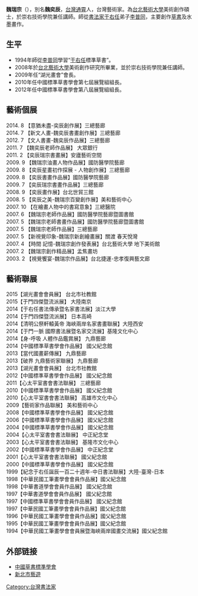 {{multiple issues|
{{expand|time=2015-04-06T10:22:21+00:00}}
{{prose|time=2015-04-06T10:22:21+00:00}}
{{unreferenced|time=2015-04-06T10:22:21+00:00}}
}}
'''魏瑞宗'''（{{bd|？||||catIdx=W魏}}），別名'''魏奕辰'''，[[台灣|台灣]][[通霄|通霄]]人，台灣藝術家。為[[台北藝術大學|台北藝術大學]]美術創作碩士，於崇右技術學院兼任講師。師從[[書法家|書法家]][[于右任|于右任]]弟子[[李普同|李普同]]，主要創作[[草書|草書]]及水墨畫作。

==生平==
*1994年師從[[李普同|李普同]]學習“[[于右任|于右任]]標準草書”。
*2008年於[[台北藝術大學|台北藝術大學]]美術創作研究所畢業，並於崇右技術學院兼任講師。
*2009年任“湖光畫會”會長。
*2010年任中國標準草書學會第七屆展覽組組長。
*2012年任中國標準草書學會第八屆展覽組組長。

==藝術個展==
2014. 8  【意猶未盡-奕辰創作展】三總藝廊<br />
2014. 7  【新文人畫-魏奕辰書畫創作展】三總藝廊<br />
2012. 7  【文人書畫-魏奕辰作品展】三總藝廊<br />
2011. 7  【魏奕辰老師作品展】 大眾銀行<br />
2011. 2  【奕辰瑞宗書畫展】安廬藝術空間<br />
2009. 9  【魏瑞宗油畫人物作品展】國防醫學院藝廊<br />
2009. 8  【奕辰星畫初作探展 - 人物創作展】三總藝廊<br />
2009. 8  【奕辰書畫作品展】國防醫學院藝廊<br />
2009. 7  【奕辰瑞宗書畫作品展】三總藝廊<br />
2008. 9  【奕辰畫作展】台北世貿三館<br />
2008. 5  【奕辰之美-魏瑞宗百變創作展】美和藝術中心<br />
2007. 10 【在繪畫人物中的書寫意象】三總醫院<br />
2007. 6  【魏瑞宗老師作品展】國防醫學院藝廊暨圖書館<br />
2007. 5  【魏瑞宗老師書畫作品展】國防醫學院藝廊暨圖書館<br />
2007. 5  【魏瑞宗老師作品展】三總藝廊<br />
2007. 5  【新視覺印象-魏瑞宗新創繪畫展】關渡 春天悅灣<br />
2007. 4  【時間 記憶-魏瑞宗創作發表展】台北藝術大學 地下美術館<br />
2007. 2  【魏瑞宗創作精品展】孟焦畫坊<br />
2003. 2  【視覺饗宴-魏瑞宗作品展】台北捷運-忠孝復興藝文廊<br />

==藝術聯展==
2015【湖光畫會會員展】          台北市社教館<br />
2015【于門四傑暨流派展】        大陸南京<br />
2014【于右任書法傳承暨名家書法展】淡江大學<br />
2014【于門四傑暨流派展】        日本高崎<br />
2014【清明公祭軒轅黃帝 海峽兩岸名家書畫聯展】大陸西安<br />
2014【于門一脈 國際書法展暨名家交流展】基隆文化中心<br />
2014【身-呼吸 人體作品鑑賞展】  九鼎藝廊<br />
2014【中國標準草書學會作品展】  國父紀念館<br />
2013【當代國畫薪傳展】          九鼎藝廊<br />
2013【破界 九鼎藝術家聯展】     九鼎藝廊<br />
2013【湖光畫會會員展】          台北市社教館<br />
2012【中國標準草書學會作品展】  國父紀念館<br />
2011【心太平室書會書法聯展】    三總藝廊<br />
2010【中國標準草書學會作品展】  國父紀念館<br />
2010【心太平室書會書法聯展】    高雄市文化中心<br />
2009【藝術家作品聯展】          美和藝術中心<br />
2008【中國標準草書學會作品展】  國父紀念館<br />
2006【中國標準草書學會作品展】  國父紀念館<br />
2004【中國標準草書學會作品展】  國父紀念館<br />
2004【心太平室書會書法聯展】    中正紀念堂<br />
2003【心太平室書會書法聯展】    基隆市文化中心<br />
2002【中國標準草書學會作品展】  中正紀念堂<br />
2001【心太平室書會書法聯展】    國父紀念館<br />
2000【中國標準草書學會作品展】  國父紀念館<br />
1999【紀念于右任誕辰一百二十週年-中日書法聯展】大陸-臺灣-日本<br />
1998【中華民國工筆畫學會會員作品展】國父紀念館<br />
1998【中華書道學會會員作品展】      國父紀念館<br />
1997【中華書道學會會員作品展】      國父紀念館<br />
1997【中國標準草書學會會員作品展】  國父紀念館<br />
1997【中華民國工筆畫學會會員作品展】國父紀念館<br />
1996【中華民國工筆畫學會會員作品展】國父紀念館<br />
1995【中華民國工筆畫學會會員作品展】國父紀念館<br />
1994【中華民國工筆畫學會會員展暨海峽兩岸國畫交流展】國父紀念館<br />

== 外部链接 ==
* [http://www.cscsa.org.tw 中國草書標準學會]
* [http://ntcag.ctu.com.tw 新北市藝遊]
[[Category:台灣書法家|Category:台灣書法家]]